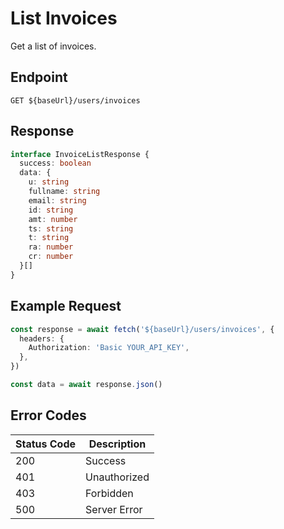 # List Invoices

Get a list of invoices.

## Endpoint

```http
GET ${baseUrl}/users/invoices
```

## Response

```typescript
interface InvoiceListResponse {
  success: boolean
  data: {
    u: string
    fullname: string
    email: string
    id: string
    amt: number
    ts: string
    t: string
    ra: number
    cr: number
  }[]
}
```

## Example Request

```typescript
const response = await fetch('${baseUrl}/users/invoices', {
  headers: {
    Authorization: 'Basic YOUR_API_KEY',
  },
})

const data = await response.json()
```

## Error Codes

| Status Code | Description  |
| ----------- | ------------ |
| 200         | Success      |
| 401         | Unauthorized |
| 403         | Forbidden    |
| 500         | Server Error |
